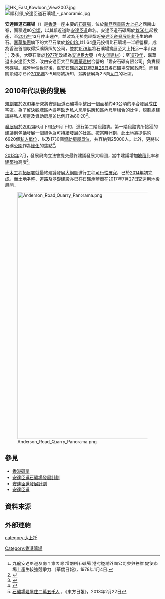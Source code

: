 {{Coord|22.3238|114.2342|type:landmark_region:HK|display=title}}
[[File:HK_East_Kowloon_View2007.jpg|thumb]]
[[File:順利邨_安達臣道石礦場_-_panoramio.jpg|thumb]]

'''安達臣道石礦場'''（{{lang-en|Anderson Road Quarry}}）是[[香港|香港]]一座主要的[[石礦場|石礦場]]，位於[[新界|新界]][[西貢區|西貢區]][[大上托|大上托]]之西南山脊，面積達86[[公頃|公頃]]，以其鄰近道路[[安達臣道|安達臣道]]命名。安達臣道石礦場於[[1956年香港|1956年]]起投產，至[[2013年香港|2013年]]12月停止運作，並改為用於處理鄰近[[安達臣道發展計劃|安達臣道發展計劃]]產生的岩石。[[嘉華集團|嘉華集團]]旗下的大亞石業於[[1964年香港|1964年]]以1.64[[億|億]]元投得此石礦場一半經營權，成為香港首間取得採礦牌照的公司，並於[[1978年香港|1978年]]將石礦場擴展至大上托另一半山坡<ref>九龍安達臣道及南丫索罟灣 增兩所石礦場 港府邀請外國公司參與投標 促使市場上產生較強競爭力.《華僑日報》，1978年1月4日.</ref>；及後，大亞石業於[[1977年香港|1977年]]改組為[[安達臣大亞|安達臣大亞]]（今[[友盟建材|友盟建材]]）；至[[1979年香港|1979年]]，嘉華退出安達臣大亞，改由安達臣大亞與[[嘉華建材|嘉華建材]]合營的「嘉安石礦有限公司」負責經營礦場。經營半個世紀後，嘉安石礦於[[2017年香港|2017年]][[7月26日|7月26日]]將石礦場交回政府<ref>{{cite news|url=https://www.hk01.com/%E8%B2%A1%E7%B6%93%E5%BF%AB%E8%A8%8A/107638/%E5%AE%89%E9%81%94%E8%87%A3%E9%81%93%E7%9F%B3%E7%A4%A6%E5%A0%B4%E4%BA%A4%E9%82%84%E6%94%BF%E5%BA%9C-%E5%98%89%E8%8F%AF%E5%91%82%E8%80%80%E6%9D%B1-%E6%9C%83%E6%8A%95%E6%A8%99%E8%A9%B2%E6%AE%B5%E4%BD%8F%E5%AE%85%E5%9C%B0|title=安達臣道石礦場交還政府　嘉華呂耀東︰會投標該段住宅地|work=香港01|date=2017-07-26|accessdate=2021-06-02|archive-date=2021-06-02|archive-url=https://web.archive.org/web/20210602230241/https://www.hk01.com/%E8%B2%A1%E7%B6%93%E5%BF%AB%E8%A8%8A/107638/%E5%AE%89%E9%81%94%E8%87%A3%E9%81%93%E7%9F%B3%E7%A4%A6%E5%A0%B4%E4%BA%A4%E9%82%84%E6%94%BF%E5%BA%9C-%E5%98%89%E8%8F%AF%E5%91%82%E8%80%80%E6%9D%B1-%E6%9C%83%E6%8A%95%E6%A8%99%E8%A9%B2%E6%AE%B5%E4%BD%8F%E5%AE%85%E5%9C%B0|dead-url=no}}</ref>，而相關設施亦已於[[2018年香港|2018年]]3-5月間被拆卸，並將發展為2.5萬[[人口|人口]]的社區。

==2010年代以後的發展==
{{main|安達臣道石礦場發展計劃}}

[[規劃署|規劃署]]於[[2011年香港|2011年]]研究將安達臣道石礦場平整出一個面積約40公頃的平台發展成[[住宅區|住宅區]]。為了解決觀塘區內長年缺乏私人房屋供應和區內房屋租合的比例，規劃處建議將私人房屋及資助房屋的比例訂為80:20<ref>{{cite web|url=http://www.info.gov.hk/gia/general/201108/30/P201108300156.htm|title=「安達臣道石礦場未來土地用途規劃研究」展開第一階段社區參與活動|last=|first=|coauthors=|date=2011-08-30|publisher=香港政府新聞公報|accessdate=2012-11-06|archive-date=2019-10-21|archive-url=https://web.archive.org/web/20191021070403/https://www.info.gov.hk/gia/general/201108/30/P201108300156.htm|dead-url=no}}</ref>。

[[發展局|發展局]]於[[2012年香港|2012年]]6月下旬至9月下旬，進行第二階段諮詢。第一階段諮詢所接獲的建議則包括發展一個[[綠色#象徵意義|綠色]]及[[可持續發展|可持續發展]]的社區。按當時計劃，此土地將提供約6920個[[屋苑#私人屋苑|私人]][[香港私人屋苑列表|單位]]，以及1730個[[香港公共房屋|資助房屋]][[住宅|單位]]，共容納到25000人。此外，更將以石礦[[公園|公園]]作為[[綠化#香港|綠化]]的焦點<ref>{{cite news | title = 發展局：安達臣道石礦場將發展為綠色社區 | date = 2012-06-19 | url = http://hk.news.yahoo.com/%E7%99%BC%E5%B1%95%E5%B1%80-%E5%AE%89%E9%81%94%E8%87%A3%E9%81%93%E7%9F%B3%E7%A4%A6%E5%A0%B4%E5%B0%87%E7%99%BC%E5%B1%95%E7%82%BA%E7%B6%A0%E8%89%B2%E7%A4%BE%E5%8D%80-072300920.html | work = 香港電台 | quote =  | accessdate = 2012-11-06 | archive-date = 2016-03-16 | archive-url = https://web.archive.org/web/20160316193204/https://hk.news.yahoo.com/%E7%99%BC%E5%B1%95%E5%B1%80-%E5%AE%89%E9%81%94%E8%87%A3%E9%81%93%E7%9F%B3%E7%A4%A6%E5%A0%B4%E5%B0%87%E7%99%BC%E5%B1%95%E7%82%BA%E7%B6%A0%E8%89%B2%E7%A4%BE%E5%8D%80-072300920.html | dead-url = no }}</ref>。

[[2013年香港|2013年]]2月，發展局向立法會提交最終建議發展大綱圖，當中建議增加[[地積|地積]]比率和[[建築物|建築物]]高度<ref>[http://orientaldaily.on.cc/cnt/news/20130221/00176_025.html 石礦場建屋住二萬五千人] {{Wayback|url=http://orientaldaily.on.cc/cnt/news/20130221/00176_025.html |date=20160305005537 }}，《東方日報》，2013年2月22日</ref>。

[[土木工程拓展署|土木工程拓展署]]就最終建議發展[[大綱|大綱]]圖進行工程[[可行性研究|可行性研究]]，已於[[2014年香港|2014年]]初完成。而土地平整、[[道路|道路]]及[[基礎建設|基礎建設]]亦已在石礦承辦商在2017年7月27日交還用地後展開。

[[File:Anderson_Road_Quarry_Panorama.png|800px]]

==參見==
*[[香港礦業|香港礦業]]
*[[安達臣道石礦場發展計劃|安達臣道石礦場發展計劃]]
*[[安達臣道發展計劃|安達臣道發展計劃]]
*[[安達臣道|安達臣道]]

==資料來源==
{{Reflist}}

==外部連結==
{{安達臣道石礦場發展計劃}}
[[Category:香港礦場|Category:香港礦場]]
[[category:大上托|category:大上托]]